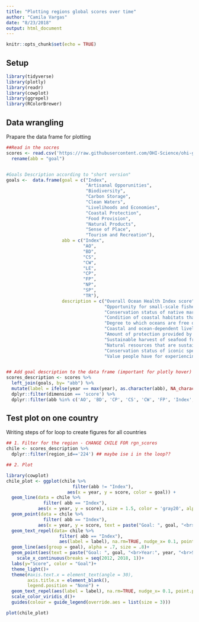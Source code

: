 ```yaml
---
title: "Plotting regions global scores over time"
author: "Camila Vargas"
date: "8/23/2018"
output: html_document
---
```


```r
knitr::opts_chunk$set(echo = TRUE)
```

## Setup

```r
library(tidyverse)
library(plotly)
library(readr)
library(cowplot)
library(ggrepel)
library(RColorBrewer)


```

## Data wrangling

Prapare the data frame for plotting

```r

##Read in the socres
scores <- read.csv('https://raw.githubusercontent.com/OHI-Science/ohi-global/draft/eez/scores.csv') %>%
  rename(abb = "goal")


#Goals Description according to "short version" 
goals <-  data.frame(goal = c("Index", 
                              "Artisanal Opporunities", 
                              "Biodiversity",
                              "Carbon Storage",
                              "Clean Waters", 
                              "Livelihoods and Economies",
                              "Coastal Protection", 
                              "Food Provision",
                              "Natural Products", 
                              "Sense of Place", 
                              "Tourism and Recreation"), 
                     abb = c("Index", 
                             "AO", 
                             "BD", 
                             "CS",
                             "CW", 
                             "LE", 
                             "CP", 
                             "FP", 
                             "NP", 
                             "SP", 
                             "TR"), 
                     description = c("Overall Ocean Health Index score", 
                                     "Opportunity for small-scale fishers to supply <br> catch to their families, community or local market", 
                                     "Conservation status of native marine species and key habitats", 
                                     "Condition of coastal habitats that store and <br> sequester atmospheric carbon", 
                                     "Degree to which oceans are free of contaminants such as  <br> chemicals, excessive nutrients, human pathogens, and trash", 
                                     "Coastal and ocean-dependent livelihoods (job quantity and quality) <br> and economies (revenues) produced by marine sectors", 
                                     "Amount of protection provided by marine and coastal habitats <br> serving as natural buffers against incoming waves", 
                                     "Sustainable harvest of seafood from wild-caught <br> fisheries and mariculture ", 
                                     "Natural resources that are sustainably extracted <br> from living marine resources", 
                                     "Conservation status of iconic species and geographic <br> locations that contribute to cultural identity", 
                                     "Value people have for experiencing and enjoying <br> coastal areas and attractions")) 


## Add goal description to the data frame (important for plotly hover) and some more wranglinf --> filter information we need
scores_description <- scores %>% 
  left_join(goals, by= "abb") %>% 
  mutate(label = ifelse(year == max(year), as.character(abb), NA_character_)) %>% 
  dplyr::filter(dimension == 'score') %>% 
  dplyr::filter(abb %in% c('AO', 'BD', 'CP', 'CS', 'CW', 'FP', 'Index', 'LE', 'NP', 'SP', 'TR'))


```



## Test plot on one country
Writing steps of for loop to create figures for all countries

```r
## 1. Filter for the region - CHANGE CHILE FOR rgn_scores
chile <- scores_description %>% 
  dplyr::filter(region_id=='224') ## maybe ise i in the loop??

## 2. Plot

library(cowplot)
chile_plot <- ggplot(chile %>%
                         filter(abb != "Index"),
                       aes(x = year, y = score, color = goal)) +
  geom_line(data = chile %>% 
              filter( abb == "Index"),
            aes(x = year, y = score), size = 1.5, color = 'gray20', alpha = .9) +
  geom_point(data = chile %>% 
              filter( abb == "Index"),
            aes(x = year, y = score, text = paste("Goal: ", goal, "<br>Year:", year, "<br>Score:", score, "<br>Description: ", description)), size = 1.8, color = 'gray20', alpha = .9)+
  geom_text_repel(data= chile %>% 
                    filter( abb == "Index"),
                    aes(label = label), na.rm=TRUE, nudge_x= 0.1, point.padding = unit(8, "points"), nudge_y = 0, size= 2, segment.color=NA, color = 'gray20')+
  geom_line(aes(group = goal), alpha = .7, size = .8)+
  geom_point(aes(text = paste("Goal: ", goal, "<br>Year:", year, "<br>Score:", score, "<br>Description: ", description)), size = 1)+
    scale_x_continuous(breaks = seq(2012, 2018, 1))+
  labs(y="Score", color = "Goal")+ 
  theme_light()+
  theme(#axis.text.x = element_text(angle = 30),
        axis.title.x = element_blank(),
        legend.position = "None") +
  geom_text_repel(aes(label = label), na.rm=TRUE, nudge_x= 0.1, point.padding = unit(8, "points"), nudge_y = 0, size=2, segment.color=NA) +
  scale_color_viridis_d()+
  guides(colour = guide_legend(override.aes = list(size = 3)))

plot(chile_plot)





```




